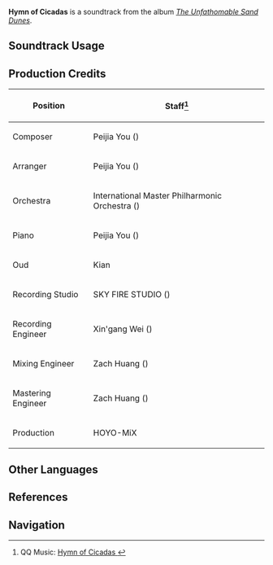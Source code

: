 {{Soundtrack Infobox
|image          = The Unfathomable Sand Dunes.png
|album          = The Unfathomable Sand Dunes
|disc           = 1
|number         = 17
|featured       =
|featured2      =
|featured3      =
|featured_disc  =
|featured_disc2 =
|featured_disc3 =
|youtube_id     = 9hGlGiBEJYM
|spotify_id     = 3vodrlZqQy2xrccrrFV5OT
|previous       = A Pearl Amongst Legends
|next           = Simurgh's Dream
}}
'''Hymn of Cicadas''' is a soundtrack from the album ''[[The Unfathomable Sand Dunes]]''.

==Soundtrack Usage==
{{Soundtrack Usage
|quest    = 
|location = Girdle of the Sands//night
|domain   = 
}}

==Production Credits==
{| class="wikitable"
! Position
! Staff<ref>QQ Music: [https://y.qq.com/n/ryqq/songDetail/000b7pKO40FWdi Hymn of Cicadas {{zh|大漠虫鸣}}]</ref>
|-
! Composer
| Peijia You ({{zh|尤裴佳}})
|-
! Arranger
| Peijia You ({{zh|尤裴佳}})
|-
! Orchestra
| International Master Philharmonic Orchestra ({{zh|国际首席爱乐乐团}})
|-
! Piano
| Peijia You ({{zh|尤裴佳}})
|-
! Oud
| Kian
|-
! Recording Studio
| SKY FIRE STUDIO ({{zh|九紫天诚录音棚}})
|-
! Recording Engineer
| Xin'gang Wei ({{zh|魏新刚}})
|-
! Mixing Engineer
| Zach Huang ({{zh|黄巍}})
|-
! Mastering Engineer
| Zach Huang ({{zh|黄巍}})
|-
! Production
| HOYO-MiX
|}
<!--
==Gallery==
<gallery>
</gallery>
-->
==Other Languages==
{{Other Languages
|en      = Hymn of Cicadas
|zhs     = 大漠虫鸣
|zhs_rm  = Dàmò Chóngmíng
|zht     = 大漠蟲鳴
|zht_rm  = Dàmò Chóngmíng
|zh_tl   = Insect Song of the Great Desert
|ja      = 荒原に響く虫の音
|ja_rm   = Kougen ni Hibiku Mushi no Oto
|ja_tl   = 
}}

==References==
{{Reflist}}

==Navigation==
{{Soundtrack Navbox|The Unfathomable Sand Dunes}}